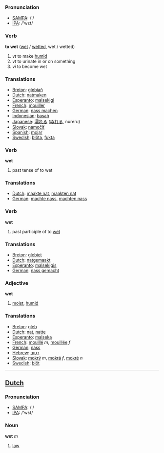 === Pronunciation ===
*[[w:SAMPA|SAMPA]]: /'/
*[[w:IPA|IPA]]: /'wεt/

=== Verb ===

'''to wet''' ([[wet]] / [[wetted]], wet / wetted)

# ''vt'' to make [[humid]]
# ''vt'' to urinate in or on something
# ''vi'' to become wet

=== Translations ===
*[[Breton]]: [[glebiañ]]
*[[Dutch]]: [[natmaken]]
*[[Esperanto]]: [[malsekigi]]
*[[French]]: [[mouiller]]
*[[German]]: [[nass machen]]
*[[Indonesian]]: [[basah]]
*[[Japanese]]: [[濡れる]] ([[ぬれる]], nureru)
*[[Slovak]]: [[namočiť]]
*[[Spanish]]: [[mojar]]
*[[Swedish]]: [[blöta]], [[fukta]]

=== Verb ===

'''wet'''

# past tense of to wet

=== Translations ===
*[[Dutch]]: [[maakte nat]], [[maakten nat]]
*[[German]]: [[machte nass]], [[machten nass]]


=== Verb ===

'''wet'''

# past participle of to [[wet]]

=== Translations ===
*[[Breton]]: [[glebiet]]
*[[Dutch]]: [[natgemaakt]]
*[[Esperanto]]: [[malsekigis]]
*[[German]]: [[nass gemacht]]


=== Adjective ===

'''wet'''

# [[moist]], [[humid]]

=== Translations ===
*[[Breton]]: [[gleb]]
*[[Dutch]]: [[nat]], [[natte]]
*[[Esperanto]]: [[malseka]]
*[[French]]: [[mouillé]] ''m'', [[mouillée]] ''f''
*[[German]]: [[nass]]
*[[Hebrew]]: [[רטוב]]
*[[Slovak]]: [[mokrý]] ''m'', [[mokrá]] ''f'', [[mokré]] ''n''
*[[Swedish]]: [[blöt]]
----

==[[Dutch]]==

=== Pronunciation ===
*[[w:SAMPA|SAMPA]]: /'/
*[[w:IPA|IPA]]: /'wεt/

=== Noun ===

'''wet''' ''m''

# [[law]]